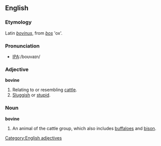 ==English==

===Etymology===
Latin ''[[bovinus]]'', from ''[[bos]]'' 'ox'.

===Pronunciation===
*[[w:International Phonetic Alphabet|IPA]]:/boʊvaɪn/

===Adjective===
'''bovine'''
# Relating to or resembling [[cattle]].
# [[Sluggish]] or [[stupid]].

===Noun===
'''bovine'''
# An animal of the cattle group, which also includes [[buffalo]]es and [[bison]].
[[Category:English adjectives]]